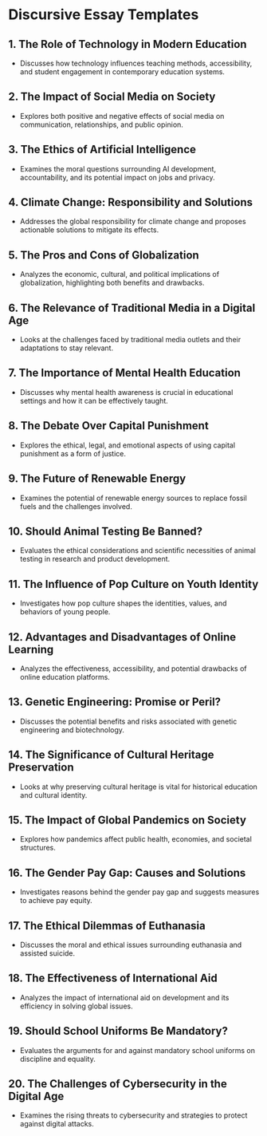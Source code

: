 # Discursive Essay Templates


<div style={{ width: "100%", padding: 20, height: "70vh" }}>
  <Chat
    welcome={"Hi, Which kind of template you want to discuss or generate ?"}
    teacherName={"Alex"}
    systemPrompt={"Pls help this user find the essay template he(she) wanted!"}
  />
</div>

## 1. **The Role of Technology in Modern Education**

- Discusses how technology influences teaching methods, accessibility, and student engagement in contemporary education systems.

## 2. **The Impact of Social Media on Society**

- Explores both positive and negative effects of social media on communication, relationships, and public opinion.

## 3. **The Ethics of Artificial Intelligence**

- Examines the moral questions surrounding AI development, accountability, and its potential impact on jobs and privacy.

## 4. **Climate Change: Responsibility and Solutions**

- Addresses the global responsibility for climate change and proposes actionable solutions to mitigate its effects.

## 5. **The Pros and Cons of Globalization**

- Analyzes the economic, cultural, and political implications of globalization, highlighting both benefits and drawbacks.

## 6. **The Relevance of Traditional Media in a Digital Age**

- Looks at the challenges faced by traditional media outlets and their adaptations to stay relevant.

## 7. **The Importance of Mental Health Education**

- Discusses why mental health awareness is crucial in educational settings and how it can be effectively taught.

## 8. **The Debate Over Capital Punishment**

- Explores the ethical, legal, and emotional aspects of using capital punishment as a form of justice.

## 9. **The Future of Renewable Energy**

- Examines the potential of renewable energy sources to replace fossil fuels and the challenges involved.

## 10. **Should Animal Testing Be Banned?**

- Evaluates the ethical considerations and scientific necessities of animal testing in research and product development.

## 11. **The Influence of Pop Culture on Youth Identity**

- Investigates how pop culture shapes the identities, values, and behaviors of young people.

## 12. **Advantages and Disadvantages of Online Learning**

- Analyzes the effectiveness, accessibility, and potential drawbacks of online education platforms.

## 13. **Genetic Engineering: Promise or Peril?**

- Discusses the potential benefits and risks associated with genetic engineering and biotechnology.

## 14. **The Significance of Cultural Heritage Preservation**

- Looks at why preserving cultural heritage is vital for historical education and cultural identity.

## 15. **The Impact of Global Pandemics on Society**

- Explores how pandemics affect public health, economies, and societal structures.

## 16. **The Gender Pay Gap: Causes and Solutions**

- Investigates reasons behind the gender pay gap and suggests measures to achieve pay equity.

## 17. **The Ethical Dilemmas of Euthanasia**

- Discusses the moral and ethical issues surrounding euthanasia and assisted suicide.

## 18. **The Effectiveness of International Aid**

- Analyzes the impact of international aid on development and its efficiency in solving global issues.

## 19. **Should School Uniforms Be Mandatory?**

- Evaluates the arguments for and against mandatory school uniforms on discipline and equality.

## 20. **The Challenges of Cybersecurity in the Digital Age**

- Examines the rising threats to cybersecurity and strategies to protect against digital attacks.
